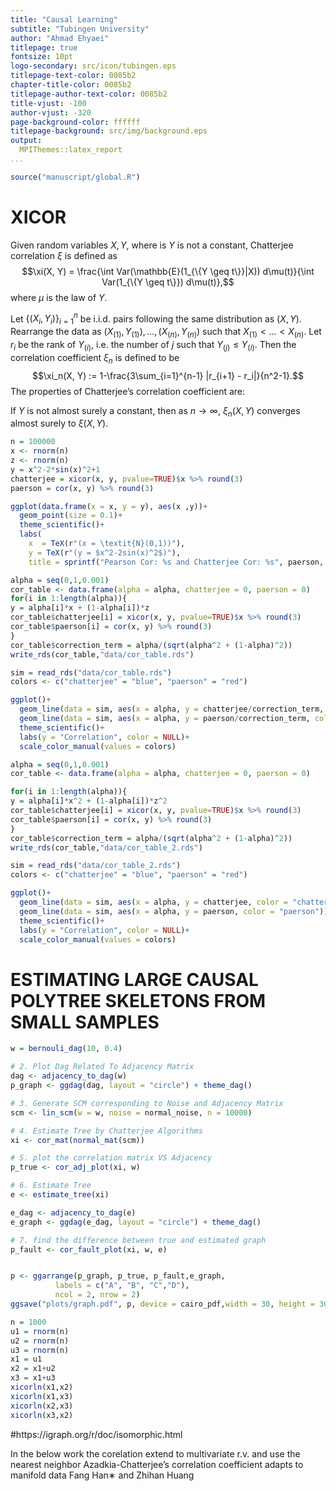 ```yaml
---
title: "Causal Learning"
subtitle: "Tubingen University"
author: "Ahmad Ehyaei"
titlepage: true
fontsize: 10pt
logo-secondary: src/icon/tubingen.eps
titlepage-text-color: 0085b2
chapter-title-color: 0085b2
titlepage-author-text-color: 0085b2
title-vjust: -100
author-vjust: -320
page-background-color: ffffff
titlepage-background: src/img/background.eps
output:
  MPIThemes::latex_report
...
```


```r
source("manuscript/global.R")
```

# XICOR

:::: {.Definition data-latex="{Chatterjee Correlation}"}
Given random variables $X, Y$, where is $Y$ is not a constant, Chatterjee correlation $\xi$ is defined as
$$\xi(X, Y) = \frac{\int Var(\mathbb{E}(1_{\{Y \geq t\}}|X)) d\mu(t)}{\int Var(1_{\{Y \geq t\}}) d\mu(t)},$$
where $\mu$ is the law of $Y$.
::::

Let $\{(X_i, Y_i)\}_{i = 1}^n$ be i.i.d. pairs following the same distribution as $(X, Y)$.
        Rearrange the data as $(X_{(1)}, Y_{(1)}), \dots, (X_{(n)}, Y_{(n)})$ such that $X_{(1)} < \dots < X_{(n)}$. Let $r_i$ be the rank of $Y_{(i)}$, i.e. the number of $j$ such that $Y_{(j)} \leq Y_{(i)}$.  Then the correlation coefficient $\xi_n$ is defined to be
		$$\xi_n(X, Y) := 1-\frac{3\sum_{i=1}^{n-1} |r_{i+1} - r_i|}{n^2-1}.$$
The properties of Chatterjee's correlation coefficient are:
\begin{itemize}
\item $\xi(X, Y) \in [0, 1]$
\item $\xi(X, Y) = 0$ if and only if $X$ and $Y$ are independent.
\item $\xi(X, Y) = 1$ if and only if atleast one of $X$ and $Y$ is a measurable function of the other.
\item $\xi$ is not symmetric in $X, Y$. This is intentional and useful as we might want to study if $Y$ is a measurable function of $X$, or $X$ is a measurable function of $Y$. To get a symmetric coefficient, it suffices to consider $\max(\xi(X, Y), \xi(Y, X))$.
\item $\xi_n$ is based on ranks, and for the same reason, it can be computed in $O(n\log n)$.
\end{itemize}
:::: {.Theorem data-latex="{}"}
If $Y$ is not almost surely a constant, then as $n \rightarrow \infty$, $\xi_n(X, Y)$ converges almost surely to $\xi(X, Y)$.
::::
    
    
```r
n = 100000
x <- rnorm(n)
z <- rnorm(n)
y = x^2-2*sin(x)^2+1
chatterjee = xicor(x, y, pvalue=TRUE)$x %>% round(3)
paerson = cor(x, y) %>% round(3)
```

```r
ggplot(data.frame(x = x, y = y), aes(x ,y))+
  geom_point(size = 0.1)+
  theme_scientific()+
  labs(
    x  = TeX(r"(x = \textit{N}(0,1))"),
    y = TeX(r"(y = $x^2-2sin(x)^2$)"),
    title = sprintf("Pearson Cor: %s and Chatterjee Cor: %s", paerson, chatterjee))
```

```r
alpha = seq(0,1,0.001)
cor_table <- data.frame(alpha = alpha, chatterjee = 0, paerson = 0)
for(i in 1:length(alpha)){
y = alpha[i]*x + (1-alpha[i])*z
cor_table$chatterjee[i] = xicor(x, y, pvalue=TRUE)$x %>% round(3)
cor_table$paerson[i] = cor(x, y) %>% round(3)
}
cor_table$correction_term = alpha/(sqrt(alpha^2 + (1-alpha)^2))
write_rds(cor_table,"data/cor_table.rds")
```
```r
sim = read_rds("data/cor_table.rds")
colors <- c("chatterjee" = "blue", "paerson" = "red")

ggplot()+
  geom_line(data = sim, aes(x = alpha, y = chatterjee/correction_term, color = "chatterjee"))+
  geom_line(data = sim, aes(x = alpha, y = paerson/correction_term, color = "paerson"))+
  theme_scientific()+
  labs(y = "Correlation", color = NULL)+
  scale_color_manual(values = colors)
```
```r
alpha = seq(0,1,0.001)
cor_table <- data.frame(alpha = alpha, chatterjee = 0, paerson = 0)

for(i in 1:length(alpha)){
y = alpha[i]*x^2 + (1-alpha[i])*z^2
cor_table$chatterjee[i] = xicor(x, y, pvalue=TRUE)$x %>% round(3)
cor_table$paerson[i] = cor(x, y) %>% round(3)
}
cor_table$correction_term = alpha/(sqrt(alpha^2 + (1-alpha)^2))
write_rds(cor_table,"data/cor_table_2.rds")
```
```r
sim = read_rds("data/cor_table_2.rds")
colors <- c("chatterjee" = "blue", "paerson" = "red")

ggplot()+
  geom_line(data = sim, aes(x = alpha, y = chatterjee, color = "chatterjee"))+
  geom_line(data = sim, aes(x = alpha, y = paerson, color = "paerson"))+
  theme_scientific()+
  labs(y = "Correlation", color = NULL)+
  scale_color_manual(values = colors)
```


# ESTIMATING LARGE CAUSAL POLYTREE SKELETONS FROM SMALL SAMPLES

```r
w = bernouli_dag(10, 0.4)

# 2. Plot Dag Related To Adjacency Matrix
dag <- adjacency_to_dag(w)
p_graph <- ggdag(dag, layout = "circle") + theme_dag()

# 3. Generate SCM corresponding to Noise and Adjacency Matrix
scm <- lin_scm(w = w, noise = normal_noise, n = 10000)

# 4. Estimate Tree by Chatterjee Algorithms
xi <- cor_mat(normal_mat(scm))

# 5. plot the correlation matrix VS Adjacency
p_true <- cor_adj_plot(xi, w)

# 6. Estimate Tree
e <- estimate_tree(xi)

e_dag <- adjacency_to_dag(e)
e_graph <- ggdag(e_dag, layout = "circle") + theme_dag()

# 7. find the difference between true and estimated graph
p_fault <- cor_fault_plot(xi, w, e)


p <- ggarrange(p_graph, p_true, p_fault,e_graph,
          labels = c("A", "B", "C","D"),
          ncol = 2, nrow = 2)
ggsave("plots/graph.pdf", p, device = cairo_pdf,width = 30, height = 30, unit ="cm")
```

\begin{figure}
\includegraphics[width =\textwidth]{plots/graph.pdf}
\end{figure}

```r
n = 1000
u1 = rnorm(n)
u2 = rnorm(n)
u3 = rnorm(n)
x1 = u1
x2 = x1+u2
x3 = x1+u3
xicorln(x1,x2)
xicorln(x1,x3)
xicorln(x2,x3)
xicorln(x3,x2)
```

#https://igraph.org/r/doc/isomorphic.html



In the below work the corelation extend to multivariate r.v. and use the nearest neighbor
Azadkia-Chatterjee’s correlation coefficient adapts to manifold data Fang Han∗ and Zhihan Huang
